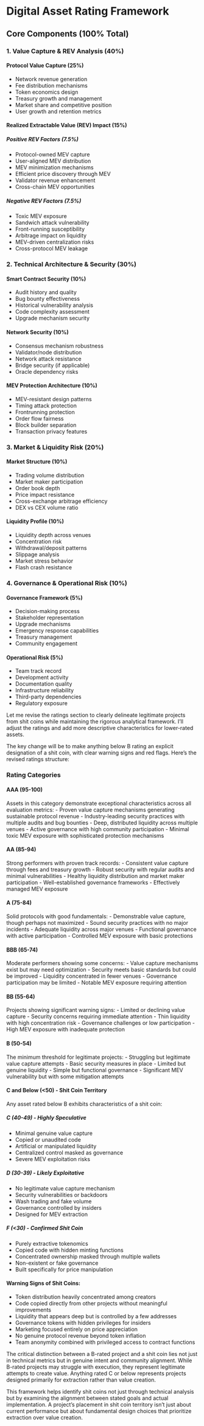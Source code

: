 # Digital Asset Rating Framework

## Core Components (100% Total)

### 1. Value Capture & REV Analysis (40%)

#### Protocol Value Capture (25%)
- Network revenue generation
- Fee distribution mechanisms
- Token economics design
- Treasury growth and management
- Market share and competitive position
- User growth and retention metrics

#### Realized Extractable Value (REV) Impact (15%)

##### Positive REV Factors (7.5%)
- Protocol-owned MEV capture
- User-aligned MEV distribution
- MEV minimization mechanisms
- Efficient price discovery through MEV
- Validator revenue enhancement
- Cross-chain MEV opportunities

##### Negative REV Factors (7.5%)
- Toxic MEV exposure
- Sandwich attack vulnerability
- Front-running susceptibility
- Arbitrage impact on liquidity
- MEV-driven centralization risks
- Cross-protocol MEV leakage

### 2. Technical Architecture & Security (30%)

#### Smart Contract Security (10%)
- Audit history and quality
- Bug bounty effectiveness
- Historical vulnerability analysis
- Code complexity assessment
- Upgrade mechanism security

#### Network Security (10%)
- Consensus mechanism robustness
- Validator/node distribution
- Network attack resistance
- Bridge security (if applicable)
- Oracle dependency risks

#### MEV Protection Architecture (10%)
- MEV-resistant design patterns
- Timing attack protection
- Frontrunning protection
- Order flow fairness
- Block builder separation
- Transaction privacy features

### 3. Market & Liquidity Risk (20%)

#### Market Structure (10%)
- Trading volume distribution
- Market maker participation
- Order book depth
- Price impact resistance
- Cross-exchange arbitrage efficiency
- DEX vs CEX volume ratio

#### Liquidity Profile (10%)
- Liquidity depth across venues
- Concentration risk
- Withdrawal/deposit patterns
- Slippage analysis
- Market stress behavior
- Flash crash resistance

### 4. Governance & Operational Risk (10%)

#### Governance Framework (5%)
- Decision-making process
- Stakeholder representation
- Upgrade mechanisms
- Emergency response capabilities
- Treasury management
- Community engagement

#### Operational Risk (5%)
- Team track record
- Development activity
- Documentation quality
- Infrastructure reliability
- Third-party dependencies
- Regulatory exposure

Let me revise the ratings section to clearly delineate legitimate projects from shit coins while maintaining the rigorous analytical framework. I'll adjust the ratings and add more descriptive characteristics for lower-rated assets.

The key change will be to make anything below B rating an explicit designation of a shit coin, with clear warning signs and red flags. Here's the revised ratings structure:

### Rating Categories

#### AAA (95-100)
Assets in this category demonstrate exceptional characteristics across all evaluation metrics:
- Proven value capture mechanisms generating sustainable protocol revenue
- Industry-leading security practices with multiple audits and bug bounties
- Deep, distributed liquidity across multiple venues
- Active governance with high community participation
- Minimal toxic MEV exposure with sophisticated protection mechanisms

#### AA (85-94)
Strong performers with proven track records:
- Consistent value capture through fees and treasury growth
- Robust security with regular audits and minimal vulnerabilities
- Healthy liquidity distribution and market maker participation
- Well-established governance frameworks
- Effectively managed MEV exposure

#### A (75-84)
Solid protocols with good fundamentals:
- Demonstrable value capture, though perhaps not maximized
- Sound security practices with no major incidents
- Adequate liquidity across major venues
- Functional governance with active participation
- Controlled MEV exposure with basic protections

#### BBB (65-74)
Moderate performers showing some concerns:
- Value capture mechanisms exist but may need optimization
- Security meets basic standards but could be improved
- Liquidity concentrated in fewer venues
- Governance participation may be limited
- Notable MEV exposure requiring attention

#### BB (55-64)
Projects showing significant warning signs:
- Limited or declining value capture
- Security concerns requiring immediate attention
- Thin liquidity with high concentration risk
- Governance challenges or low participation
- High MEV exposure with inadequate protection

#### B (50-54)
The minimum threshold for legitimate projects:
- Struggling but legitimate value capture attempts
- Basic security measures in place
- Limited but genuine liquidity
- Simple but functional governance
- Significant MEV vulnerability but with some mitigation attempts

#### C and Below (<50) - Shit Coin Territory
Any asset rated below B exhibits characteristics of a shit coin:

##### C (40-49) - Highly Speculative
- Minimal genuine value capture
- Copied or unaudited code
- Artificial or manipulated liquidity
- Centralized control masked as governance
- Severe MEV exploitation risks

##### D (30-39) - Likely Exploitative
- No legitimate value capture mechanism
- Security vulnerabilities or backdoors
- Wash trading and fake volume
- Governance controlled by insiders
- Designed for MEV extraction

##### F (<30) - Confirmed Shit Coin
- Purely extractive tokenomics
- Copied code with hidden minting functions
- Concentrated ownership masked through multiple wallets
- Non-existent or fake governance
- Built specifically for price manipulation

#### Warning Signs of Shit Coins:

- Token distribution heavily concentrated among creators
- Code copied directly from other projects without meaningful improvements
- Liquidity that appears deep but is controlled by a few addresses
- Governance tokens with hidden privileges for insiders
- Marketing focused entirely on price appreciation
- No genuine protocol revenue beyond token inflation
- Team anonymity combined with privileged access to contract functions

The critical distinction between a B-rated project and a shit coin lies not just in technical metrics but in genuine intent and community alignment. While B-rated projects may struggle with execution, they represent legitimate attempts to create value. Anything rated C or below represents projects designed primarily for extraction rather than value creation.

This framework helps identify shit coins not just through technical analysis but by examining the alignment between stated goals and actual implementation. A project's placement in shit coin territory isn't just about current performance but about fundamental design choices that prioritize extraction over value creation.